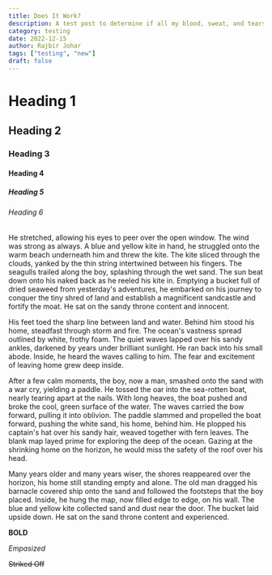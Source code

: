 ```yaml
---
title: Does It Work?
description: A test post to determine if all my blood, sweat, and tears did in fact pay off.
category: testing
date: 2022-12-15
author: Rajbir Johar
tags: ["testing", "new"]
draft: false
---
```


# Heading 1

## Heading 2

### Heading 3

#### Heading 4

##### Heading 5

###### Heading 6

He stretched, allowing his eyes to peer over the open window. The wind was strong as always. A blue and yellow kite in hand, he struggled onto the warm beach underneath him and threw the kite. The kite sliced through the clouds, yanked by the thin string intertwined between his fingers. The seagulls trailed along the boy, splashing through the wet sand. The sun beat down onto his naked back as he reeled his kite in. Emptying a bucket full of dried seaweed from yesterday's adventures, he embarked on his journey to conquer the tiny shred of land and establish a magnificent sandcastle and fortify the moat. He sat on the sandy throne content and innocent.

His feet toed the sharp line between land and water. Behind him stood his home, steadfast through storm and fire. The ocean's vastness spread outlined by white, frothy foam. The quiet waves lapped over his sandy ankles, darkened by years under brilliant sunlight. He ran back into his small abode. Inside, he heard the waves calling to him. The fear and excitement of leaving home grew deep inside.

After a few calm moments, the boy, now a man, smashed onto the sand with a war cry, yielding a paddle. He tossed the oar into the sea-rotten boat, nearly tearing apart at the nails. With long heaves, the boat pushed and broke the cool, green surface of the water. The waves carried the bow forward, pulling it into oblivion. The paddle slammed and propelled the boat forward, pushing the white sand, his home, behind him. He plopped his captain's hat over his sandy hair, weaved together with fern leaves. The blank map layed prime for exploring the deep of the ocean. Gazing at the shrinking home on the horizon, he would miss the safety of the roof over his head.

Many years older and many years wiser, the shores reappeared over the horizon, his home still standing empty and alone. The old man dragged his barnacle covered ship onto the sand and followed the footsteps that the boy placed. Inside, he hung the map, now filled edge to edge, on his wall. The blue and yellow kite collected sand and dust near the door. The bucket laid upside down. He sat on the sand throne content and experienced.

**BOLD**

_Empasized_

<s>Striked Off</s>
<br />

<MyButton />
